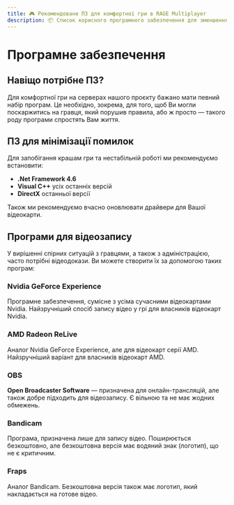 ```yaml
---
title: 🎮 Рекомендоване ПЗ для комфортної гри в RAGE Multiplayer
description: 📦 Список корисного програмного забезпечення для зменшення помилок та запису відео під час гри
---
```


# Програмне забезпечення

## Навіщо потрібне ПЗ?

Для комфортної гри на серверах нашого проєкту бажано мати певний набір програм. Це необхідно, зокрема, для того, щоб Ви могли поскаржитись на гравця, який порушив правила, або ж просто — такого роду програми спростять Вам життя.

## ПЗ для мінімізації помилок

Для запобігання крашам гри та нестабільній роботі ми рекомендуємо встановити:

- **.Net Framework 4.6**
- **Visual C++** усіх останніх версій
- **DirectX** останньої версії

Також ми рекомендуємо вчасно оновлювати драйвери для Вашої відеокарти.

## Програми для відеозапису

У вирішенні спірних ситуацій з гравцями, а також з адміністрацією, часто потрібні відеодокази. Ви можете створити їх за допомогою таких програм:

### Nvidia GeForce Experience

Програмне забезпечення, сумісне з усіма сучасними відеокартами Nvidia. Найзручніший спосіб запису відео у грі для власників відеокарт Nvidia.

### AMD Radeon ReLive

Аналог Nvidia GeForce Experience, але для відеокарт серії AMD. Найзручніший варіант для власників відеокарт AMD.

### OBS

**Open Broadcaster Software** — призначена для онлайн-трансляцій, але також добре підходить для відеозапису. Є вільною та не має жодних обмежень.

### Bandicam

Програма, призначена лише для запису відео. Поширюється безкоштовно, але безкоштовна версія має водяний знак (логотип), що не є критичним.

### Fraps

Аналог Bandicam. Безкоштовна версія також має логотип, який накладається на готове відео.
